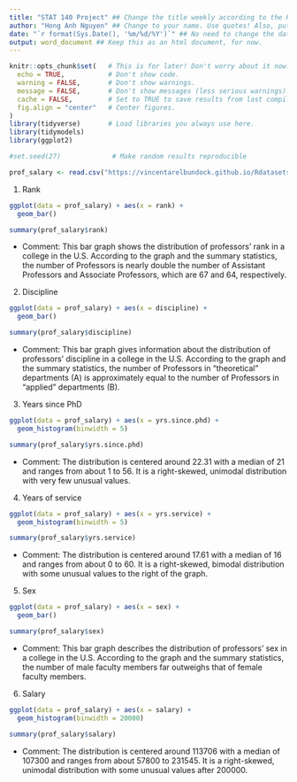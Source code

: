 ```yaml
---
title: "STAT 140 Project" ## Change the title weekly according to the HW assignment number. 
author: "Hong Anh Nguyen" ## Change to your name. Use quotes! Also, put your collaboraters in parentheses. 
date: "`r format(Sys.Date(), '%m/%d/%Y')`" ## No need to change the date! This R command prints it out automatically.  
output: word_document ## Keep this as an html document, for now. 
---
```


```r
knitr::opts_chunk$set(   # This is for later! Don't worry about it now. 
  echo = TRUE,           # Don't show code.
  warning = FALSE,       # Don't show warnings.
  message = FALSE,       # Don't show messages (less serious warnings).
  cache = FALSE,         # Set to TRUE to save results from last compilation.
  fig.align = "center"   # Center figures.
)
library(tidyverse)       # Load libraries you always use here.
library(tidymodels)
library(ggplot2)

#set.seed(27)             # Make random results reproducible
```

```r
prof_salary <- read.csv("https://vincentarelbundock.github.io/Rdatasets/csv/carData/Salaries.csv") 
```


1. Rank

```r
ggplot(data = prof_salary) + aes(x = rank) +
  geom_bar()
```

```r
summary(prof_salary$rank)
```

* Comment: This bar graph shows the distribution of professors' rank in a college in the U.S. According to the graph and the summary statistics, the number of Professors is nearly double the number of Assistant Professors and Associate Professors, which are 67 and 64, respectively. 


2. Discipline

```r
ggplot(data = prof_salary) + aes(x = discipline) +
  geom_bar()
```

```r
summary(prof_salary$discipline)
```

* Comment: This bar graph gives information about the distribution of professors' discipline in a college in the U.S. According to the graph and the summary statistics, the number of Professors in “theoretical” departments (A) is approximately equal to the number of Professors in “applied” departments (B). 


3. Years since PhD

```r
ggplot(data = prof_salary) + aes(x = yrs.since.phd) +
  geom_histogram(binwidth = 5)
```

```r
summary(prof_salary$yrs.since.phd)
```

* Comment: The distribution is centered around 22.31 with a median of 21 and ranges from about 1 to 56. It is a right-skewed, unimodal distribution with very few unusual values.

4. Years of service

```r
ggplot(data = prof_salary) + aes(x = yrs.service) +
  geom_histogram(binwidth = 5)
```

```r
summary(prof_salary$yrs.service)
```

* Comment: The distribution is centered around 17.61 with a median of 16 and ranges from about 0 to 60. It is a right-skewed, bimodal distribution with some unusual values to the right of the graph.


5. Sex

```r
ggplot(data = prof_salary) + aes(x = sex) +
  geom_bar()
```

```r
summary(prof_salary$sex)
```

* Comment: This bar graph describes the distribution of professors' sex in a college in the U.S. According to the graph and the summary statistics, the number of male faculty members far outweighs that of female faculty members. 


6. Salary

```r
ggplot(data = prof_salary) + aes(x = salary) +
  geom_histogram(binwidth = 20000)
```

```r
summary(prof_salary$salary)
```

* Comment: The distribution is centered around 113706 with a median of 107300 and ranges from about 57800 to 231545. It is a right-skewed, unimodal distribution with some unusual values after 200000.
